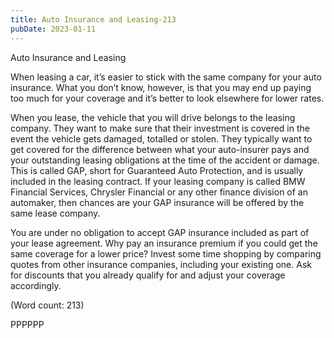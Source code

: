 ```yaml
---
title: Auto Insurance and Leasing-213
pubDate: 2023-01-11
---
```


Auto Insurance and Leasing

When leasing a car, it’s easier to stick with the same company for your
auto insurance. What you don’t know, however, is that you may end up 
paying too much for your coverage and it’s better to look elsewhere for 
lower rates. 

When you lease, the vehicle that you will drive belongs to the leasing 
company. They want to make sure that their investment is covered in the 
event the vehicle gets damaged, totalled or stolen. They typically want 
to get covered for the difference between what your auto-insurer pays and
your outstanding leasing obligations at the time of the accident or 
damage. This is called GAP, short for Guaranteed Auto Protection, and is 
usually included in the leasing contract. 
If your leasing company is called BMW Financial Services, Chrysler 
Financial or any other finance division of an automaker, then chances are
your GAP insurance will be offered by the same lease company.    

You are under no obligation to accept GAP insurance included as part of 
your lease agreement. Why pay an insurance premium if you could get the 
same coverage for a lower price? 
Invest some time shopping by comparing quotes from other insurance 
companies, including your existing one. Ask for discounts that you already 
qualify for and adjust your coverage accordingly. 

(Word count: 213) 

PPPPPP